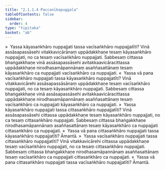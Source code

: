 ```yaml
---
title: "2.1.1.4 Paccanīkapuggala"
tableOfContents: false
sidebar:
  order: 4
type: "tipitaka"
basket: "ab"
---
```



<DynamicBreadcrumb />

<Division number="24">

<Paragraph number="147">
»  Yassa kāyasaṅkhāro nuppajjati tassa vacīsaṅkhāro nuppajjatīti?
</Paragraph>

<Paragraph number="148">
Vinā assāsapassāsehi vitakkavicārānaṃ uppādakkhaṇe tesaṃ kāyasaṅkhāro nuppajjati, no ca tesaṃ vacīsaṅkhāro nuppajjati. Sabbesaṃ cittassa bhaṅgakkhaṇe vinā assāsapassāsehi avitakkaavicāracittassa uppādakkhaṇe nirodhasamāpannānaṃ asaññasattānaṃ tesaṃ kāyasaṅkhāro ca nuppajjati vacīsaṅkhāro ca nuppajjati.
</Paragraph>

<Paragraph number="149">
«  Yassa vā pana vacīsaṅkhāro nuppajjati tassa kāyasaṅkhāro nuppajjatīti?
</Paragraph>

<Paragraph number="150">
Vinā vitakkavicārehi assāsapassāsānaṃ uppādakkhaṇe tesaṃ vacīsaṅkhāro nuppajjati, no ca tesaṃ kāyasaṅkhāro nuppajjati. Sabbesaṃ cittassa bhaṅgakkhaṇe vinā assāsapassāsehi avitakkaavicāracittassa uppādakkhaṇe nirodhasamāpannānaṃ asaññasattānaṃ tesaṃ vacīsaṅkhāro ca nuppajjati kāyasaṅkhāro ca nuppajjati.
</Paragraph>

<Paragraph number="151">
»  Yassa kāyasaṅkhāro nuppajjati tassa cittasaṅkhāro nuppajjatīti?
</Paragraph>

<Paragraph number="152">
Vinā assāsapassāsehi cittassa uppādakkhaṇe tesaṃ kāyasaṅkhāro nuppajjati, no ca tesaṃ cittasaṅkhāro nuppajjati. Sabbesaṃ cittassa bhaṅgakkhaṇe nirodhasamāpannānaṃ asaññasattānaṃ tesaṃ kāyasaṅkhāro ca nuppajjati cittasaṅkhāro ca nuppajjati.
</Paragraph>

<Paragraph number="153">
«  Yassa vā pana cittasaṅkhāro nuppajjati tassa kāyasaṅkhāro nuppajjatīti? Āmantā.
</Paragraph>

</Division>
<Division number="25">

<Paragraph number="154">
»  Yassa vacīsaṅkhāro nuppajjati tassa cittasaṅkhāro nuppajjatīti?
</Paragraph>

<Paragraph number="155">
Vinā vitakkavicārehi cittassa uppādakkhaṇe tesaṃ vacīsaṅkhāro nuppajjati, no ca tesaṃ cittasaṅkhāro nuppajjati. Sabbesaṃ cittassa bhaṅgakkhaṇe nirodhasamāpannānaṃ asaññasattānaṃ tesaṃ vacīsaṅkhāro ca nuppajjati cittasaṅkhāro ca nuppajjati.
</Paragraph>

<Paragraph number="156">
«  Yassa vā pana cittasaṅkhāro nuppajjati tassa vacīsaṅkhāro nuppajjatīti? Āmantā.
</Paragraph>
</Division>